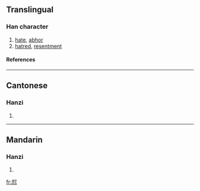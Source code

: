 {{see|懟}}

==Translingual==
===Han character===
{{Han char|rn=61|rad=心|as=05|sn=8|four=|canj=水戈心 (EIP)}}
# [[hate]], [[abhor]]
# [[hatred]], [[resentment]]
====References====
{{Han ref|kx=0383.111|hdz=42282.050|uh=603C|ud=24636}}
----
==Cantonese==
===Hanzi===
{{yue-hanzi|jyut=|y=deui6, jeui6}}
# {{defn|Cantonese}}
----
==Mandarin==
===Hanzi===
{{cmn-hanzi|tra=懟|pin=[[duì]] ([[dui4]]), [[shì]] ([[shi4]])|wg=tui<sup>4</sup>, shih<sup>4</sup>}}
# {{defn|Mandarin}}

[[fr:怼]]